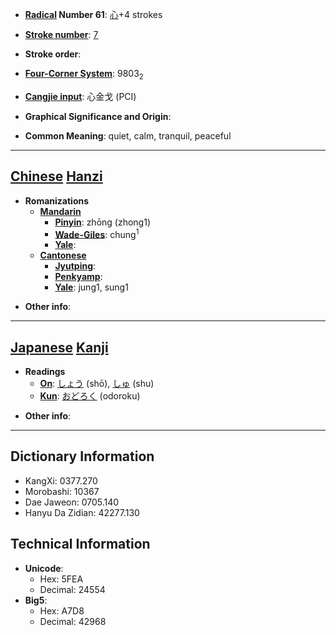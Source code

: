 * '''[[Wiktionary:Chinese radical index| Radical]] Number 61''': [[Wiktionary:Chinese radical index 心|心]]+4 strokes

* '''[[Wiktionary:Chinese total strokes index|Stroke number]]''': [[Wiktionary:Chinese total strokes index 7|7]]

* '''Stroke order''': 

* '''[[Wiktionary:Chinese four corner index|Four-Corner System]]''': 9803<sub>2</sub>

* '''[[Wiktionary:Chinese Cangjie index|Cangjie input]]''': 心金戈 (PCI)

* '''Graphical Significance and Origin''': 

* '''Common Meaning''': quiet, calm, tranquil, peaceful

----

== [[Chinese]] [[Hanzi]] ==

* '''Romanizations'''
** '''[[Mandarin]]'''
*** '''[[Pinyin]]''': zhōng (zhong1)
*** '''[[Wade-Giles]]''': chung<sup>1</sup>
*** '''[[Yale]]''': 
** '''[[Cantonese]]'''
*** '''[[Jyutping]]''':
*** '''[[Penkyamp]]''': 
*** '''[[Yale]]''': jung1, sung1

* '''Other info''': 

----

== [[Japanese]] [[Kanji]] ==

* '''Readings'''
** '''[[On]]''': [[しょう]] (shō), [[しゅ]] (shu)
** '''[[Kun]]''': [[おどろく]] (odoroku)

* '''Other info''':  

----

== Dictionary Information ==

* KangXi: 0377.270
* Morobashi: 10367
* Dae Jaweon: 0705.140
* Hanyu Da Zidian: 42277.130

== Technical Information ==

* '''Unicode''':
** Hex: 5FEA
** Decimal: 24554
* '''Big5''':
** Hex: A7D8
** Decimal: 42968